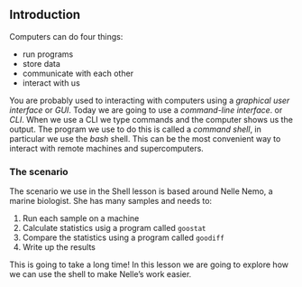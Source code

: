 ## Introduction

Computers can do four things:

* run programs
* store data
* communicate with each other
* interact with us

You are probably used to interacting with computers using a *graphical user 
interface* or *GUI*. Today we are going to use a *command-line interface*. or
*CLI*. When we use a CLI we type commands and the computer shows us the output.
The program we use to do this is called a *command shell*, in particular we
use the *bash* shell. This can be the most convenient way to interact with
remote machines and supercomputers.

### The scenario

The scenario we use in the Shell lesson is based around Nelle Nemo, a marine
biologist. She has many samples and needs to:

1. Run each sample on a machine
2. Calculate statistics usig a program called `goostat`
3. Compare the statistics using a program called `goodiff`
4. Write up the results

This is going to take a long time! In this lesson we are going to explore how
we can use the shell to make Nelle's work easier.
